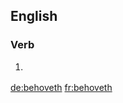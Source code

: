 ==English==

===Verb===
{{head|en|verb form}}

# {{context|archaic|lang=en}} {{en-third-person singular of|behove}}

[[de:behoveth]]
[[fr:behoveth]]